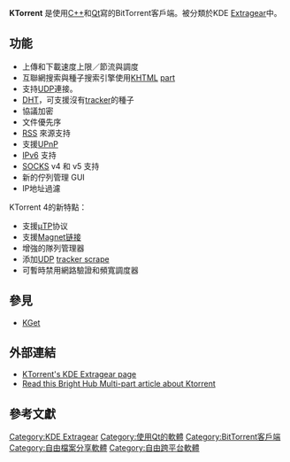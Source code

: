 {{NoteTA|G1=IT|G2=FL}}
{{Infobox Software
| logo                   = Breezeicons-apps-48-ktorrent.svg
| screenshot             = KTorrent 5.1.0.png
| caption                = 在Debian上執行的KTorrent 4.3.1
| developer              = Joris Guisson, Ivan Vasić
| programming language   = C++
| latest_release_version = 跟隨KDE Applications版本號
| latest_release_date    = 
| operating system       = [[Unix-like|Unix-like]]、[[Microsoft_Windows|Microsoft Windows]]<ref>[http://ktorrent.org/?q=faq#q5 KTorrent FAQ: 'Will there be a windows port?']{{dead link|date=2018年5月 |bot=InternetArchiveBot |fix-attempted=yes }}</ref>
| genre                  = BitTorrent 客戶端
| license                = [[GNU通用公共许可证|GNU通用公共许可证]]
| website                = {{URL|https://kde.org/applications/en/internet/org.kde.ktorrent}}
}}

'''KTorrent''' 是使用[[C++|C++]]和[[Qt|Qt]]寫的BitTorrent客戶端。被分類於KDE [[Extragear|Extragear]]中。

== 功能 ==
*上傳和下載速度上限／節流與調度
*互聯網搜索與種子搜索引擎使用[[KHTML|KHTML]] [[KPart|part]]
*支持[[用户数据报协议|UDP]]連接。
*[[分散式雜湊表|DHT]]，可支援沒有[[tracker|tracker]]的種子
*協議加密
*文件優先序
*[[RSS|RSS]] 來源支持
*支援[[UPnP|UPnP]]
*[[IPv6|IPv6]] 支持
*[[SOCKS|SOCKS]] v4 和 v5 支持
*新的佇列管理 GUI
*IP地址過濾

KTorrent 4的新特點：
*支援[[Micro_Transport_Protocol|µTP]]协议
*支援[[Magnet链接|Magnet链接]]
*增強的隊列管理器
*添加[[用户数据报协议|UDP]] [[tracker_scrape|tracker scrape]]
*可暫時禁用網路驗證和頻寬調度器

== 參見 ==

* [[KGet|KGet]]

== 外部連結 ==

*[http://extragear.kde.org/apps/ktorrent/ KTorrent's KDE Extragear page]{{Wayback|url=http://extragear.kde.org/apps/ktorrent/ |date=20050722234224 }}
*[http://www.brighthub.com/computing/linux/articles/21574.aspx Read this Bright Hub Multi-part article about Ktorrent] {{Wayback|url=http://www.brighthub.com/computing/linux/articles/21574.aspx |date=20200103185138 }}

== 參考文獻 ==
<references/>

{{KDE}}
{{BitTorrent}}

[[Category:KDE_Extragear|Category:KDE Extragear]]
[[Category:使用Qt的軟體|Category:使用Qt的軟體]]
[[Category:BitTorrent客戶端|Category:BitTorrent客戶端]]
[[Category:自由檔案分享軟體|Category:自由檔案分享軟體]]
[[Category:自由跨平台軟體|Category:自由跨平台軟體]]